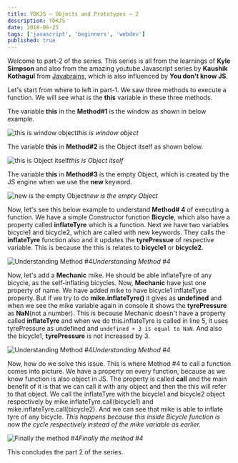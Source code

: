 ```yaml
---
title: YDKJS — Objects and Prototypes — 2
description: YDKJS
date: 2018-06-25
tags: ['javascript', 'beginners', 'webdev']
published: true
---
```



Welcome to part-2 of the series. This series is all from the learnings of **Kyle Simpson** and also from the amazing youtube Javascript series by **Kaushik Kothagul** from [Javabrains](https://www.youtube.com/user/koushks/playlists?view=50&shelf_id=1&sort=dd), which is also influenced by **You don't know JS**.

Let's start from where to left in part-1. We saw three methods to execute a function. We will see what is the **this** variable in these three methods.

The variable **this** in the **Method#1** is the window as shown in below example.

![this is window object](https://ik.imagekit.io/thewebdev/YDKJS/7/1_Lq15c1lAq.png)*this is window object*

The variable **this** in **Method#2** is the Object itself as shown below.

![this is Object itself](https://ik.imagekit.io/thewebdev/YDKJS/7/2_U09ZrlNi3n.png)*this is Object itself*

The variable **this** in **Method#3** is the empty Object, which is created by the JS engine when we use the **new** keyword.

![new is the empty Object](https://ik.imagekit.io/thewebdev/YDKJS/7/3_WARvIyOTWI.png)*new is the empty Object*

Now, let's see this below example to understand **Method# 4** of executing a function. We have a simple Constructor function **Bicycle**, which also have a property called **inflateTyre** which is a function. Next we have two variables bicycle1 and bicycle2, which are called with new keywords. They calls the **inflateTyre** function also and it updates the **tyrePressue** of respective variable. This is because the this is relates to **bicycle1** or **bicycle2**.

![Understanding Method #4](https://ik.imagekit.io/thewebdev/YDKJS/7/4_37lqNoQ3Tz.png)*Understanding Method #4*

Now, let's add a **Mechanic** mike. He should be able inflateTyre of any bicycle, as the self-inflating bicycles. Now, **Mechanic** have just one property of name. We have added mike to have bicycle1 inflateType property.
But if we try to do **mike.inflateTyre()** it gives as **undefined** and when we see the mike variable again in console it shows the **tyrePressure** as **NaN**(not a number). This is because Mechanic doesn't have a property called **inflateTyre** and when we do this.inflateTyre is called in line 5, it uses tyrePressure as undefined and `undefined + 3 is equal to NaN`. And also the bicycle1, **tyrePressure** is not increased by 3.

![Understanding Method #4](https://ik.imagekit.io/thewebdev/YDKJS/7/5_QUXP1UCcSh.png)*Understanding Method #4*

Now, how do we solve this issue. This is where Method #4 to call a function comes into picture. We have a property on every function, because as we know function is also object in JS. The property is called **call** and the main benefit of it is that we can call it with any object and then the this will refer to that object.
We call the inflateTyre with the bicycle1 and bicycle2 object respectively by mike.inflateTyre.call(bicycle1) and mike.inflateTyre.call(bicycle2). And we can see that mike is able to inflate tyre of any bicycle.
*This happens because this inside Bicycle function is now the cycle respectively instead of the mike variable as earlier.*

![Finally the method #4](https://ik.imagekit.io/thewebdev/YDKJS/7/6_EOVp1tmiNG.png)*Finally the method #4*

This concludes the part 2 of the series.